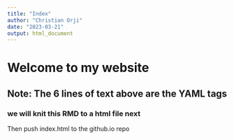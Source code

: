 ```yaml
---
title: "Index"
author: "Christian Orji"
date: "2023-03-21"
output: html_document
---
```

# Welcome to my website
## Note: The 6 lines of text above are the YAML tags
### we will knit this RMD to a html file next
Then push index.html to the github.io repo